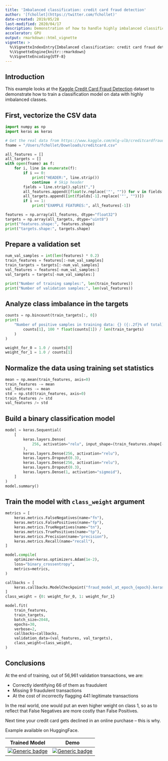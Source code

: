 ```yaml
---
title: 'Imbalanced classification: credit card fraud detection'
author: '[fchollet](https://twitter.com/fchollet)'
date-created: 2019/05/28
last-modified: 2020/04/17
description: Demonstration of how to handle highly imbalanced classification problems.
accelerator: GPU
output: rmarkdown::html_vignette
vignette: >
  %\VignetteIndexEntry{Imbalanced classification: credit card fraud detection}
  %\VignetteEngine{knitr::rmarkdown}
  %\VignetteEncoding{UTF-8}
---
```


## Introduction

This example looks at the
[Kaggle Credit Card Fraud Detection](https://www.kaggle.com/mlg-ulb/creditcardfraud/)
dataset to demonstrate how
to train a classification model on data with highly imbalanced classes.

## First, vectorize the CSV data

```python
import numpy as np
import keras as keras

# Get the real data from https://www.kaggle.com/mlg-ulb/creditcardfraud/
fname = "/Users/fchollet/Downloads/creditcard.csv"

all_features = []
all_targets = []
with open(fname) as f:
    for i, line in enumerate(f):
        if i == 0:
            print("HEADER:", line.strip())
            continue  # Skip header
        fields = line.strip().split(",")
        all_features.append([float(v.replace('"', "")) for v in fields[:-1]])
        all_targets.append([int(fields[-1].replace('"', ""))])
        if i == 1:
            print("EXAMPLE FEATURES:", all_features[-1])

features = np.array(all_features, dtype="float32")
targets = np.array(all_targets, dtype="uint8")
print("features.shape:", features.shape)
print("targets.shape:", targets.shape)
```

## Prepare a validation set

```python
num_val_samples = int(len(features) * 0.2)
train_features = features[:-num_val_samples]
train_targets = targets[:-num_val_samples]
val_features = features[-num_val_samples:]
val_targets = targets[-num_val_samples:]

print("Number of training samples:", len(train_features))
print("Number of validation samples:", len(val_features))
```

## Analyze class imbalance in the targets

```python
counts = np.bincount(train_targets[:, 0])
print(
    "Number of positive samples in training data: {} ({:.2f}% of total)".format(
        counts[1], 100 * float(counts[1]) / len(train_targets)
    )
)

weight_for_0 = 1.0 / counts[0]
weight_for_1 = 1.0 / counts[1]
```

## Normalize the data using training set statistics

```python
mean = np.mean(train_features, axis=0)
train_features -= mean
val_features -= mean
std = np.std(train_features, axis=0)
train_features /= std
val_features /= std
```

## Build a binary classification model

```python
model = keras.Sequential(
    [
        keras.layers.Dense(
            256, activation="relu", input_shape=(train_features.shape[-1],)
        ),
        keras.layers.Dense(256, activation="relu"),
        keras.layers.Dropout(0.3),
        keras.layers.Dense(256, activation="relu"),
        keras.layers.Dropout(0.3),
        keras.layers.Dense(1, activation="sigmoid"),
    ]
)
model.summary()
```

## Train the model with `class_weight` argument

```python
metrics = [
    keras.metrics.FalseNegatives(name="fn"),
    keras.metrics.FalsePositives(name="fp"),
    keras.metrics.TrueNegatives(name="tn"),
    keras.metrics.TruePositives(name="tp"),
    keras.metrics.Precision(name="precision"),
    keras.metrics.Recall(name="recall"),
]

model.compile(
    optimizer=keras.optimizers.Adam(1e-2),
    loss="binary_crossentropy",
    metrics=metrics,
)

callbacks = [
    keras.callbacks.ModelCheckpoint("fraud_model_at_epoch_{epoch}.keras")
]
class_weight = {0: weight_for_0, 1: weight_for_1}

model.fit(
    train_features,
    train_targets,
    batch_size=2048,
    epochs=30,
    verbose=2,
    callbacks=callbacks,
    validation_data=(val_features, val_targets),
    class_weight=class_weight,
)
```

## Conclusions

At the end of training, out of 56,961 validation transactions, we are:

- Correctly identifying 66 of them as fraudulent
- Missing 9 fraudulent transactions
- At the cost of incorrectly flagging 441 legitimate transactions

In the real world, one would put an even higher weight on class 1,
so as to reflect that False Negatives are more costly than False Positives.

Next time your credit card gets  declined in an online purchase -- this is why.

Example available on HuggingFace.

| Trained Model | Demo |
| :--: | :--: |
| [![Generic badge](https://img.shields.io/badge/🤗%20Model-Imbalanced%20Classification-black.svg)](https://huggingface.co/keras-io/imbalanced_classification) | [![Generic badge](https://img.shields.io/badge/🤗%20Spaces-Imbalanced%20Classification-black.svg)](https://huggingface.co/spaces/keras-io/Credit_Card_Fraud_Detection) |
